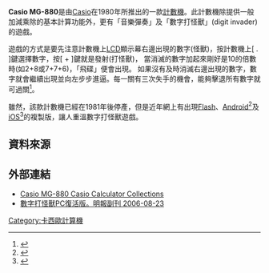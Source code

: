 {{noteTA
|T=zh-hans:卡西欧MG-880;zh-hk:Casio MG-880;zh-tw:卡西歐MG-880;
|1=zh-hans:卡西欧;zh-hk:Casio;zh-tw:卡西歐;
|2=zh-hans:计算器;zh-hk:計數機;zh-tw:計算器;
}}
'''Casio MG-880'''是由[[Casio|Casio]]在1980年所推出的一款[[計數機|計數機]]。此計數機除提供一般加減乘除的基本計算功能外，更有「音樂彈奏」及「數字打怪獸」(digit invader)的遊戲。

遊戲的方式是要先注意計數機上[[LCD|LCD]]顯示幕右邊出現的數字(怪獸)，按計數機上[ . ]鍵選擇數字，按[ + ]鍵就是發射(打怪獸)，
當消滅的數字加起來剛好是10的倍數時(如2+8或7+7+6)，「飛碟」便會出現。
如果沒有及時消滅右邊出現的數字，數字就會繼續出現並向左步步進逼。每一關有三次失手的機會，能夠擊退所有數字就可過關<ref>{{cite web|url=http://www.eddiezone.net/flashgame/Casio.htm|title=打怪獸 (Casio)|last=|first=|coauthors=|date=|publisher=Eddie Zone線上遊戲園網站|accessdate=2011-05-14|deadurl=yes|archiveurl=https://web.archive.org/web/20110712122832/http://www.eddiezone.net/flashgame/Casio.htm|archivedate=2011-07-12}}</ref>。

雖然，該款計數機已經在1981年後停產，但是近年網上有出現[[Adobe_Flash|Flash]]、[[Android|Android]]<ref>{{cite web|author1=Justnice.Net|title=Digi Invaders|url=https://play.google.com/store/apps/details?id=net.justnice.calgame|website=Google Play|accessdate=2016-10-09|archiveurl=https://web.archive.org/web/20161009145724/https://play.google.com/store/apps/details?id=net.justnice.calgame|archivedate=2016-10-09|date=2016-10-08|dead-url=no}}</ref>及[[iOS|iOS]]<ref>{{cite web|author1=Sek Huat Peh|title=Digi Invaders|url=https://itunes.apple.com/WebObjects/MZStore.woa/wa/viewSoftware?id=1161243898&mt=8|website=App Store|accessdate=2016-10-09|archiveurl=https://web.archive.org/web/20161009145918/https://itunes.apple.com/WebObjects/MZStore.woa/wa/viewSoftware?id=1161243898&mt=8|archivedate=2016-10-09|language=en|date=2016-10-06|dead-url=no}}</ref>的複製版，讓人重溫數字打怪獸遊戲。

==資料來源==
{{Reflist}}

== 外部連結 ==
* [http://www.casio-calculator.com/Museum/Pages/MMM/MG-880/Casio%20MG-880.html Casio MG-880 Casio Calculator Collections] {{Wayback|url=http://www.casio-calculator.com/Museum/Pages/MMM/MG-880/Casio%20MG-880.html |date=20181008112424 }}
* [http://ol.mingpao.com/cfm/Archive1.cfm?File=20060823/sta05/vke1.txt 數字打怪獸PC復活版。明報副刊 2006-08-23]

{{Casio Cal}}

{{Cal-stub}}

[[Category:卡西歐計算機|Category:卡西歐計算機]]